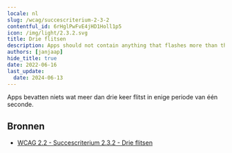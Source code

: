```yaml
---
locale: nl
slug: /wcag/succescriterium-2-3-2
contentful_id: 6rHglPwFvE4jHD1Holl1p5
icon: /img/light/2.3.2.svg
title: Drie flitsen
description: Apps should not contain anything that flashes more than three times in any one second period.
authors: [janjaap]
hide_title: true
date: 2022-06-16
last_update:
  date: 2024-06-13
---
```


<Hero
  title="Drie flitsen"
  image="/img/light/2.3.2.svg"
  alt="WCAG 2.3.2 icon"
  prefix="Succescriterium 2.3.2"
  suffix="Niveau AAA"
/>

Apps bevatten niets wat meer dan drie keer flitst in enige periode van één seconde.

## Bronnen

- [WCAG 2.2 - Succescriterium 2.3.2 - Drie flitsen](https://www.w3.org/Translations/WCAG22-nl/#drie-flitsen)
